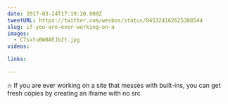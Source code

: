 ```yaml
---
date: 2017-03-24T17:19:20.000Z
tweetURL: https://twitter.com/wesbos/status/845324162625388544
slug: if-you-are-ever-working-on-a
images:
  - C7sxtuBW0AEJb2t.jpg
videos:

links:

---
```

🔥 If you are ever working on a site that messes with built-ins, you can get fresh copies by creating an iframe with no src
